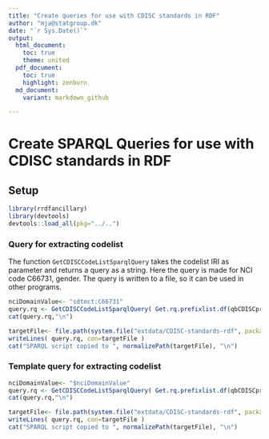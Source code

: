 ```yaml
---
title: "Create queries for use with CDISC standards in RDF"
author: "mja@statgroup.dk"
date: "`r Sys.Date()`"
output:
  html_document:
    toc: true
    theme: united
  pdf_document:
    toc: true
    highlight: zenburn
  md_document:
    variant: markdown_github

---
```


# Create SPARQL Queries for use with CDISC standards in RDF

## Setup 
```r
library(rrdfancillary)
library(devtools)
devtools::load_all(pkg="../..")
```

### Query for extracting codelist

The function `GetCDISCCodeListSparqlQuery` takes the codelist IRI as parameter and returns a query as a string.
Here the query is made for NCI code C66731, gender. The query is written to a file, so it can be used in other programs.

```r
nciDomainValue<- "sdtmct:C66731"
query.rq <- GetCDISCCodeListSparqlQuery( Get.rq.prefixlist.df(qbCDISCprefixes), nciDomainValue )
cat(query.rq,"\n")
```

```r
targetFile<- file.path(system.file("extdata/CDISC-standards-rdf", package="rrdfcdisc"),"CDISC-code-list-C66731.rq" )
writeLines( query.rq, con=targetFile )
cat("SPARQL script copied to ", normalizePath(targetFile), "\n")
```


### Template query for extracting codelist


```r
nciDomainValue<- "$nciDomainValue"
query.rq <- GetCDISCCodeListSparqlQuery( Get.rq.prefixlist.df(qbCDISCprefixes), nciDomainValue )
cat(query.rq,"\n")
```

```r
targetFile<- file.path(system.file("extdata/CDISC-standards-rdf", package="rrdfcdisc"),"CDISC-code-list-param.rq" )
writeLines( query.rq, con=targetFile )
cat("SPARQL script copied to ", normalizePath(targetFile), "\n")
```


